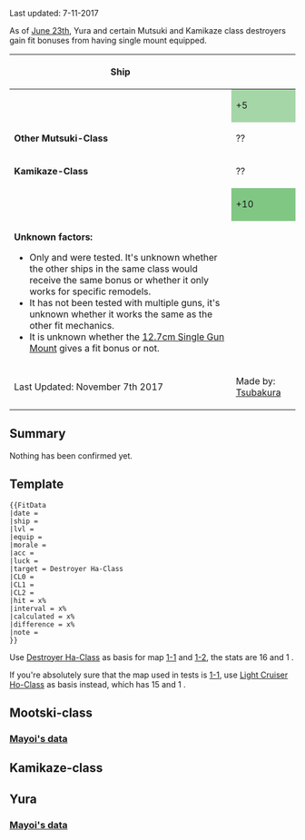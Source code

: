 Last updated: 7-11-2017

As of [https://twitter.com/KanColle_STAFF/status/878185448341782529 June 23th], Yura and certain Mutsuki and Kamikaze class destroyers gain fit bonuses from having single mount {{GreenGunDP}} equipped.

{| class="wikitable typography-xl-optout" style="text-align:center;"
!rowspan="1"|'''Ship'''
!colspan="2"|{{EquipmentLink|12.7cm Single High-angle Gun Mount (Late Model)|text=12.7cm Single HA Mount (Late Model)|icon=x}}
|-
|{{ShipLink|Satsuki Kai Ni|text=Satsuki K2}}
|style="background-color:#A5D6A7" colspan="2"| +5{{Hit}}
|-
|'''Other Mutsuki-Class'''
|colspan="2"|??
|-
|'''Kamikaze-Class'''
|colspan="2"|??
|-
|{{ShipLink|Yura Kai Ni|text=Yura K2}}
|style="background-color:#81C784" colspan="2"| +10{{Hit}}
|-
|style="text-align:left" colspan='3'|
'''Unknown factors:'''
* Only {{ShipLink|Yura Kai Ni|text=Yura K2}} and {{ShipLink|Satsuki Kai Ni|text=Satsuki K2}} were tested. It's unknown whether the other ships in the same class would receive the same bonus or whether it only works for specific remodels.
* It has not been tested with multiple guns, it's unknown whether it works the same as the other fit mechanics.
* It is unknown whether the [[12.7cm Single Gun Mount]] gives a fit bonus or not.
|-
|style = colspan='2'|<span style="text-align: left;">Last Updated: November 7th 2017</span>
|style = colspan='1'|<span style="text-align: right;">Made by: [[User:Tsubakura|Tsubakura]]</span>
|}

{{Clear}}

==Summary==
Nothing has been confirmed yet.

==Template==
{{FitData
|date = 29-07-2017
|ship = Kasumi Kai Ni
|lvl = 999
|equip = 2x 51cm
|morale = Red
|acc = 10
|luck = 40
|target = Destroyer Ha-Class
|CL0 = x
|CL1 = x
|CL2 = x
|hit = x%
|interval = x%
|calculated = x%
|difference = x%
|note = Kachumi a cute.
}}
<pre>
{{FitData
|date = 
|ship = 
|lvl =
|equip = 
|morale = 
|acc = 
|luck = 
|target = Destroyer Ha-Class
|CL0 = 
|CL1 = 
|CL2 = 
|hit = x%
|interval = x%
|calculated = x%
|difference = x%
|note = 
}}
</pre>

Use [[Destroyer Ha-Class]] as basis for map [[1-1]] and [[1-2]], the stats are 16 {{Evasion}} and 1 {{Luck}}.

If you're absolutely sure that the map used in tests is [[1-1]], use [[Light Cruiser Ho-Class]] as basis instead, which has 15 {{Evasion}} and 1 {{Luck}}.

{{Clear}}
==Mootski-class==
===[https://twitter.com/kuronek39609954/status/915202078598770691 Mayoi's data]===
{{FitData
|date = 08-10-2017
|ship = Satsuki Kai Ni
|lvl = 99
|equip = 1x {{EquipmentLink|12.7cm Single High-angle Gun Mount (Late Model)|text=12.7cm Single HA Mount (LM)}}
|morale = Red
|acc = 14
|luck = 20
|target = Light Cruiser Ho-Class
|CL0 = 376
|CL1 = 580
|CL2 = 102
|hit = 54.82%
|calculated = 49.55%
|difference = 5.27%
|note = Possible fit bonus of +5 or +6. Assuming +5 for now due to it being more common.
}}
{{Clear}}
==Kamikaze-class==

{{Clear}}
==Yura==
===[https://docs.google.com/spreadsheets/d/1NXBkyJeceS0vYP4SsKSQjyBuvrr4hTsQa-vuWpUBtk4/edit#gid=1075649579 Mayoi's data]===
{{FitData
|date = 15-10-2017
|ship = Yura Kai Ni
|lvl = 99
|equip = 1x {{EquipmentLink|12.7cm Single High-angle Gun Mount (Late Model)|text=12.7cm Single HA Mount (LM)}}
|morale = Red
|acc = 14
|luck = 18
|target = Light Cruiser Ho-Class
|CL0 = 517
|CL1 = 855
|CL2 = 128
|hit = 57.00%
|calculated = 47.55%
|difference = 9.45%
|note = Possible fit bonus of +9 or +10, nudging towards +10 due to flooring and being a more common fit value.
}}
{{Clear}}